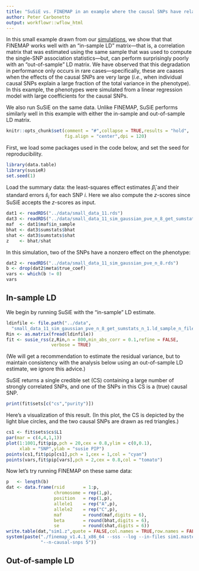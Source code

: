 ```yaml
---
title: "SuSiE vs. FINEMAP in an example where the causal SNPs have relatively large effects"
author: Peter Carbonetto
output: workflowr::wflow_html
---
```


In this small example drawn from our [simulations][dsc], we show that
that FINEMAP works well with an "in-sample LD" matrix---that is, a
correlation matrix that was estimated using the same sample that was
used to compute the single-SNP association statistics---but, can
perform surprisingly poorly with an "out-of-sample" LD matrix. We have
observed that this degradation in performance only occurs in rare
cases---specifically, these are caases when the effects of the causal
SNPs are very large (*i.e.*, when individual causal SNPs explain a
large fraction of the total variance in the phenotype). In this
example, the phenotypes were simulated from a linear regression model
with large coefficients for the causal SNPs.

We also run SuSiE on the same data. Unlike FINEMAP, SuSiE performs
similarly well in this example with either the in-sample and
out-of-sample LD matrix.

```r
knitr::opts_chunk$set(comment = "#",collapse = TRUE,results = "hold",
                      fig.align = "center",dpi = 120)
```

First, we load some packages used in the code below, and set the seed
for reproducibility.

```r
library(data.table)
library(susieR)
set.seed(1)
```

Load the summary data: the least-squares effect estimates
$\hat{\beta}_i$ and their standard errors $\hat{s}_i$ for each SNP
$i$. Here we also compute the *z*-scores since SuSiE accepts the
*z*-scores as input.

```r
dat1 <- readRDS("../data/small_data_11.rds")
dat3 <- readRDS("../data/small_data_11_sim_gaussian_pve_n_8_get_sumstats_n_1.rds")
maf  <- dat1$maf$in_sample
bhat <- dat3$sumstats$bhat
shat <- dat3$sumstats$shat
z    <- bhat/shat
```

In this simulation, two of the SNPs have a nonzero effect on the
phenotype:

```r
dat2 <- readRDS("../data/small_data_11_sim_gaussian_pve_n_8.rds")
b <- drop(dat2$meta$true_coef)
vars <- which(b != 0)
vars
```

In-sample LD
------------

We begin by running SuSiE with the "in-sample" LD estimate.

```r
ldinfile <- file.path("../data",
  "small_data_11_sim_gaussian_pve_n_8_get_sumstats_n_1.ld_sample_n_file.in_n.ld.gz")
Rin <- as.matrix(fread(ldinfile))
fit <- susie_rss(z,Rin,n = 800,min_abs_corr = 0.1,refine = FALSE,
                 verbose = TRUE)
```

(We will get a recommendation to estimate the residual variance, but
to maintain consistency with the analysis below using an out-of-sample
LD estimate, we ignore this advice.)

SuSiE returns a single credible set (CS) containing a large number of strongly
correlated SNPs, and one of the SNPs in this CS is a (true) causal SNP.

```r
print(fit$sets[c("cs","purity")])
```

Here's a visualization of this result. (In this plot, the CS is
depicted by the light blue circles, and the two causal SNPs are drawn
as red triangles.)

```r
cs1 <- fit$sets$cs$L1
par(mar = c(4,4,1,1))
plot(1:1001,fit$pip,pch = 20,cex = 0.8,ylim = c(0,0.1),
     xlab = "SNP",ylab = "susie PIP")
points(cs1,fit$pip[cs1],pch = 1,cex = 1,col = "cyan")
points(vars,fit$pip[vars],pch = 2,cex = 0.8,col = "tomato")
```

Now let's try running FINEMAP on these same data:

```r
p   <- length(b)
dat <- data.frame(rsid       = 1:p,
                  chromosome = rep(1,p),
                  position   = rep(1,p),
                  allele1    = rep("A",p),
                  allele2    = rep("C",p),
                  maf        = round(maf,digits = 6),
                  beta       = round(bhat,digits = 6),
                  se         = round(shat,digits = 6))
write.table(dat,"sim1.z",quote = FALSE,col.names = TRUE,row.names = FALSE)
system(paste("./finemap_v1.4.1_x86_64 --sss --log --in-files sim1.master",
             "--n-causal-snps 5"))
```

Out-of-sample LD
----------------

[dsc]: https://github.com/zouyuxin/dsc_susierss
